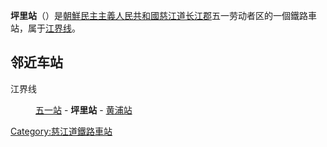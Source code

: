 {{unreferenced|time=2015-01-23T02:15:52+00:00}}
{{朝鮮半島車站資訊
|公司色 = blue
|文字色 = 
|站名 = 坪里站
|圖片 = 
|pxl = 
|圖片說明 =
|前一站 = [[五一站_(慈江道)|五一]]
|前一站距離 = 2.4
|後一站距離 = 4.4
|後一站 = [[黄浦站|黄浦]]
|所屬路線 = [[江界线|江界线]]
|距離 = 24.0
|起點站 = [[江界站|江界]]
|諺文 = 평리역
|朝鮮漢字 = 坪里驛
|文觀部式 = 
|馬-賴式 = P'yŏngni-yŏk
|副站名 = 
|車站編號 = 
|停站路線數 = 
|所屬公司 = [[朝鮮民主主義人民共和國鐵道省|朝鮮民主主義人民共和國鐵道省]]
|所在地 =[[慈江道|慈江道]][[长江郡|长江郡]]五一劳动者区
|車站構造 = 地面车站
|月台配置 = 
|啟用年月日 =
|廢站年月日 = 
|上下車人次 = 
|統計年度 = 
|轉車 = 
|備註 = 
|全寬備註 = 
}}

'''坪里站'''（{{lang-ko|평리역}}）是[[朝鮮民主主義人民共和國|朝鮮民主主義人民共和國]][[慈江道|慈江道]][[长江郡|长江郡]]五一劳动者区的一個鐵路車站，属于[[江界线|江界线]]。

==邻近车站==
江界线
:[[五一站_(慈江道)|五一站]] - '''坪里站''' - [[黄浦站|黄浦站]]

{{朝鲜铁路小作品}}

{{江界线}}

[[Category:慈江道鐵路車站|Category:慈江道鐵路車站]]